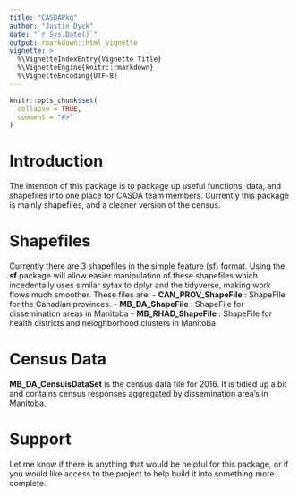 ```yaml
---
title: "CASDAPkg"
author: "Justin Dyck"
date: "`r Sys.Date()`"
output: rmarkdown::html_vignette
vignette: >
  %\VignetteIndexEntry{Vignette Title}
  %\VignetteEngine{knitr::rmarkdown}
  %\VignetteEncoding{UTF-8}
---
```


```r
knitr::opts_chunk$set(
  collapse = TRUE,
  comment = "#>"
)
```

# Introduction

The intention of this package is to package up useful functions, data, and shapefiles into one place for CASDA team members. Currently this package is mainly shapefiles, and a cleaner version of the census. 

# Shapefiles

Currently there are 3 shapefiles in the simple feature (sf) format. Using the __sf__ package will allow easier manipulation of these shapefiles which incedentally uses similar sytax to dplyr and the tidyverse, making work flows much smoother. These files are:
- __CAN_PROV_ShapeFile__ : ShapeFile for the Canadian provinces.
- __MB_DA_ShapeFile__ : ShapeFile for dissemination areas in Manitoba
- __MB_RHAD_ShapeFile__ : ShapeFile for health districts and neioghborhood clusters in Manitoba

# Census Data 

__MB_DA_CensuisDataSet__ is the census data file for 2016. It is tidied up a bit and contains census responses aggregated by dissemination area's in Manitoba.

# Support

Let me know if there is anything that would be helpful for this package, or if you would like access to the project to help build it into something more complete.